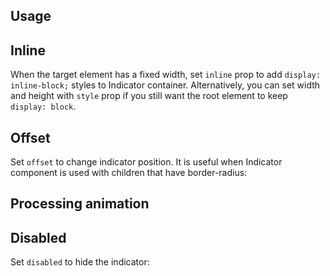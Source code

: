 

## Usage

<Demo data={IndicatorDemos.configurator} />

## Inline

When the target element has a fixed width, set `inline` prop to add `display: inline-block;` styles to
Indicator container. Alternatively, you can set width and height with `style` prop if you still want the root
element to keep `display: block`.

<Demo data={IndicatorDemos.inline} />

## Offset

Set `offset` to change indicator position. It is useful when Indicator component is
used with children that have border-radius:

<Demo data={IndicatorDemos.offset} />

## Processing animation

<Demo data={IndicatorDemos.processing} />

## Disabled

Set `disabled` to hide the indicator:

<Demo data={IndicatorDemos.disabled} />
